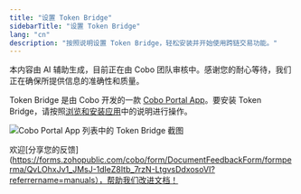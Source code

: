 ```yaml
---
title: "设置 Token Bridge"
sidebarTitle: "设置 Token Bridge"
lang: "cn"
description: "按照说明设置 Token Bridge，轻松安装并开始使用跨链交易功能。"
---
```


<Note>本内容由 AI 辅助生成，目前正在由 Cobo 团队审核中。感谢您的耐心等待，我们正在确保所提供信息的准确性和质量。</Note>

Token Bridge 是由 Cobo 开发的一款 [Cobo Portal App](/cn/apps/introduction)。要安装 Token Bridge，请按照[浏览和安装应用](/cn/apps/browse-and-install)中的说明进行操作。

<img src="/cn/images/portal-apps/bridge/set-up.png" className="screenshot_full_screen" alt="Cobo Portal App 列表中的 Token Bridge 截图" />

<Tip>欢迎[分享您的反馈](https://forms.zohopublic.com/cobo/form/DocumentFeedbackForm/formperma/QvLOhxJv1_JMsJ-1dleZ8Itb_7rzN-LtgvsDdxosoVI?referrername=manuals），帮助我们改进文档！</Tip>
